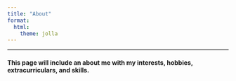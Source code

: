 ```yaml
---
title: "About"
format:
  html:
    theme: jolla
---
```


---

#### This page will include an about me with my interests, hobbies, extracurriculars, and skills.
